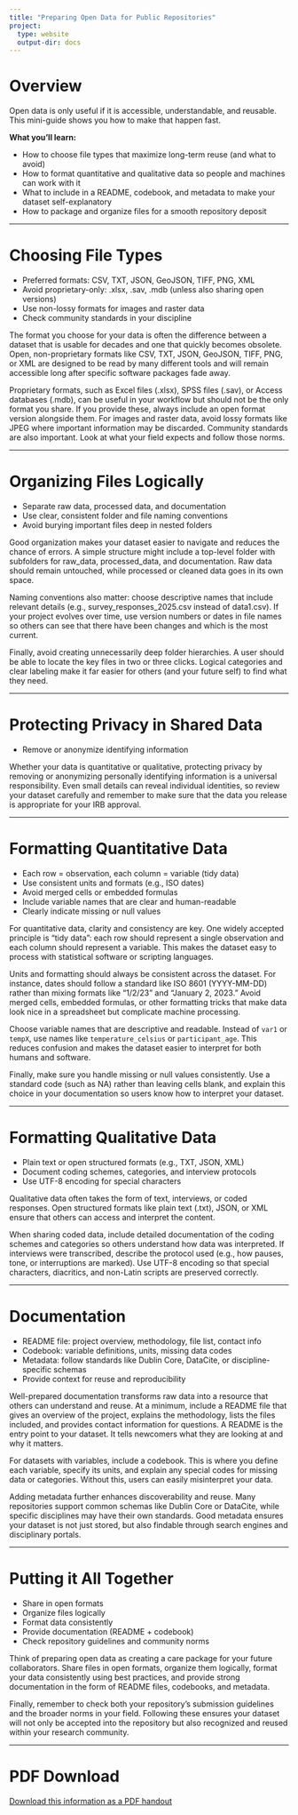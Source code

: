 ```yaml
---
title: "Preparing Open Data for Public Repositories"
project:
  type: website
  output-dir: docs
---
```


# Overview

Open data is only useful if it is accessible, understandable, and reusable. This mini-guide shows you how to make that happen fast.

**What you’ll learn:**

- How to choose file types that maximize long-term reuse (and what to avoid)
- How to format quantitative and qualitative data so people and machines can work with it
- What to include in a README, codebook, and metadata to make your dataset self-explanatory
- How to package and organize files for a smooth repository deposit

---

# Choosing File Types

- Preferred formats: CSV, TXT, JSON, GeoJSON, TIFF, PNG, XML  
- Avoid proprietary-only: .xlsx, .sav, .mdb (unless also sharing open versions)  
- Use non-lossy formats for images and raster data  
- Check community standards in your discipline  

The format you choose for your data is often the difference between a dataset that is usable for decades and one that quickly becomes obsolete. Open, non-proprietary formats like CSV, TXT, JSON, GeoJSON, TIFF, PNG, or XML are designed to be read by many different tools and will remain accessible long after specific software packages fade away. 

Proprietary formats, such as Excel files (.xlsx), SPSS files (.sav), or Access databases (.mdb), can be useful in your workflow but should not be the only format you share. If you provide these, always include an open format version alongside them. For images and raster data, avoid lossy formats like JPEG where important information may be discarded. Community standards are also important. Look at what your field expects and follow those norms.

---

# Organizing Files Logically
- Separate raw data, processed data, and documentation
- Use clear, consistent folder and file naming conventions
- Avoid burying important files deep in nested folders

Good organization makes your dataset easier to navigate and reduces the chance of errors. A simple structure might include a top-level folder with subfolders for raw_data, processed_data, and documentation. Raw data should remain untouched, while processed or cleaned data goes in its own space.

Naming conventions also matter: choose descriptive names that include relevant details (e.g., survey_responses_2025.csv instead of data1.csv). If your project evolves over time, use version numbers or dates in file names so others can see that there have been changes and which is the most current.

Finally, avoid creating unnecessarily deep folder hierarchies. A user should be able to locate the key files in two or three clicks. Logical categories and clear labeling make it far easier for others (and your future self) to find what they need.

---

# Protecting Privacy in Shared Data

- Remove or anonymize identifying information  

Whether your data is quantitative or qualitative, protecting privacy by removing or anonymizing personally identifying information is a universal responsibility. Even small details can reveal individual identities, so review your dataset carefully and remember to make sure that the data you release is appropriate for your IRB approval.

---

# Formatting Quantitative Data

- Each row = observation, each column = variable (tidy data)  
- Use consistent units and formats (e.g., ISO dates)  
- Avoid merged cells or embedded formulas  
- Include variable names that are clear and human-readable
- Clearly indicate missing or null values

For quantitative data, clarity and consistency are key. One widely accepted principle is “tidy data”: each row should represent a single observation and each column should represent a variable. This makes the dataset easy to process with statistical software or scripting languages. 

Units and formatting should always be consistent across the dataset. For instance, dates should follow a standard like ISO 8601 (YYYY-MM-DD) rather than mixing formats like “1/2/23” and “January 2, 2023.” Avoid merged cells, embedded formulas, or other formatting tricks that make data look nice in a spreadsheet but complicate machine processing. 

Choose variable names that are descriptive and readable. Instead of `var1` or `tempX`, use names like `temperature_celsius` or `participant_age`. This reduces confusion and makes the dataset easier to interpret for both humans and software.

Finally, make sure you handle missing or null values consistently. Use a standard code (such as NA) rather than leaving cells blank, and explain this choice in your documentation so users know how to interpret your dataset.

---

# Formatting Qualitative Data

- Plain text or open structured formats (e.g., TXT, JSON, XML)  
- Document coding schemes, categories, and interview protocols  
- Use UTF-8 encoding for special characters  

Qualitative data often takes the form of text, interviews, or coded responses. Open structured formats like plain text (.txt), JSON, or XML ensure that others can access and interpret the content. 

When sharing coded data, include detailed documentation of the coding schemes and categories so others understand how data was interpreted. If interviews were transcribed, describe the protocol used (e.g., how pauses, tone, or interruptions are marked). Use UTF-8 encoding so that special characters, diacritics, and non-Latin scripts are preserved correctly.

---

# Documentation

- README file: project overview, methodology, file list, contact info  
- Codebook: variable definitions, units, missing data codes  
- Metadata: follow standards like Dublin Core, DataCite, or discipline-specific schemas  
- Provide context for reuse and reproducibility  

Well-prepared documentation transforms raw data into a resource that others can understand and reuse. At a minimum, include a README file that gives an overview of the project, explains the methodology, lists the files included, and provides contact information for questions. A README is the entry point to your dataset. It tells newcomers what they are looking at and why it matters.

For datasets with variables, include a codebook. This is where you define each variable, specify its units, and explain any special codes for missing data or categories. Without this, users can easily misinterpret your data.

Adding metadata further enhances discoverability and reuse. Many repositories support common schemas like Dublin Core or DataCite, while specific disciplines may have their own standards. Good metadata ensures your dataset is not just stored, but also findable through search engines and disciplinary portals.

---

# Putting it All Together

- Share in open formats  
- Organize files logically
- Format data consistently
- Provide documentation (README + codebook)  
- Check repository guidelines and community norms  

Think of preparing open data as creating a care package for your future collaborators. Share files in open formats, organize them logically, format your data consistently using best practices, and provide strong documentation in the form of README files, codebooks, and metadata. 

Finally, remember to check both your repository’s submission guidelines and the broader norms in your field. Following these ensures your dataset will not only be accepted into the repository but also recognized and reused within your research community.

---

# PDF Download

[Download this information as a PDF handout](handout.pdf)